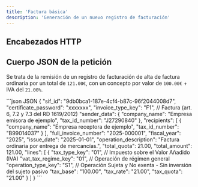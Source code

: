 ```yaml
---
title: 'Factura básica'
description: 'Generación de un nuevo registro de facturación'
---
```



## Encabezados HTTP

<ClientDefaultHeaders />

## Cuerpo JSON de la petición

Se trata de la remisión de un registro de facturación de alta de factura ordinaria por un total de `121.00€`, con un concepto por valor de `100.00€` + IVA del `21.00%`.

<CodeGroup>
```json JSON
{
  "sif_id": "9db0bca1-187e-4cf4-b87c-96f2044008d7",
  "certificate_password": "xxxxxxx",
  "invoice_type_key": "F1", // Factura (art. 6, 7.2 y 7.3 del RD 1619/2012)
  "sender_data": {
    "company_name": "Empresa emisora de ejemplo",
    "tax_id_number": "J27290840"
  },
  "recipients": [
    {
      "company_name": "Empresa receptora de ejemplo",
      "tax_id_number": "B99014037"
    }
  ],
  "full_invoice_number": "2025-000001",
  "fiscal_year": "2025",
  "issue_date": "2025-01-01",
  "operation_description": "Factura ordinaria por entrega de mercancías.",
  "total_quota": 21.00,
  "total_amount": 121.00,
  "lines": [
    {
      "tax_type_key": "01", // Impuesto sobre el Valor Añadido (IVA)
      "vat_tax_regime_key": "01", // Operación de régimen general
      "operation_type_key": "S1", // Operación Sujeta y No exenta - Sin inversión del sujeto pasivo
      "tax_base": "100.00",
      "tax_rate": "21.00",
      "tax_quota": "21.00"
    }
  ]
}
```
</CodeGroup>